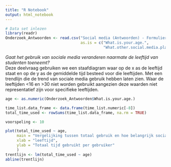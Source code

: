 ```yaml
---
title: "R Notebook"
output: html_notebook
---
```


```r
# Data set inlezen
library(readr)
Onderzoek_Antwoorden <- read.csv("Social media (Antwoorden) - Formulierreacties 1.csv", 
                                 as.is = c("What.is.your.age.", 
                                           "What.other.social.media.platforms.do.you.use."))
```

*Gaat het gebruik van sociale media veranderen naarmate de leeftijd van studenten toeneemt?*  
Deze deelvraag gebruiken we een staafdiagram waar op de x as de leeftijd staat en op de y as de gemiddelde tijd besteed voor die leeftijden. Met een trendlijn die de trend van sociale media gebruik hebben laten zien. Waar de leeftijden <16 en >30 niet worden gebruikt aangezien deze waarden niet representatief zijn voor specifieke leeftijden.

```r
age <- as.numeric(Onderzoek_Antwoorden$What.is.your.age.)

time_list.data_frame <- data.frame(time_list.numeric[-8])
total_time_used <- rowSums(time_list.data_frame, na.rm = TRUE)

voorspeling <- 10

plot(total_time_used ~ age,
     main = "Vergelijking tussen totaal gebruik en hoe belangrijk sociale media is",
     xlab = "leeftijd",
     ylab = "Totaal tijd gebruikt per gebruiker"
     )
trentlijn <- lm(total_time_used ~ age)
abline(trentlijn)
```

